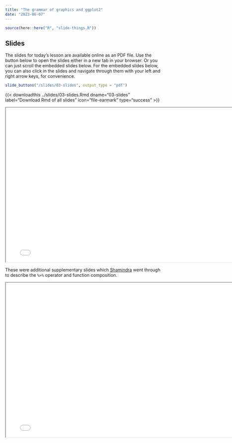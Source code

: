 ```yaml
---
title: "The grammar of graphics and ggplot2"
date: "2023-06-07"
---
```


```r
source(here::here("R", "slide-things.R"))
```

## Slides

The slides for today's lesson are available online as an PDF file. Use the 
button below to open the slides either in a new tab in your browser. Or you can
just scroll the embedded slides below. For the embedded slides below, you can 
also click in the slides and navigate through them with your left and right 
arrow keys, for convenience.

```r
slide_buttons("/slides/03-slides", output_type = "pdf")
```
{{\< downloadthis ../slides/03-slides.Rmd
dname="03-slides" label="Download Rmd of all slides" icon="file-earmark"
type="success" \>}}

```{=html}
<iframe width="780" height="500" src="/slides/03-slides.pdf" title="Lecture 1"></iframe>
```

These were additional supplementary slides which [Shamindra](/people/staff/shrotriya-shamindra.qmd)
went through to describe the `%>%` operator and function composition.

```{=html}
<iframe width="780" height="500" src="/class/_files/data_sci/03-slides-supp.pdf" title="Lecture 1"></iframe>
```
